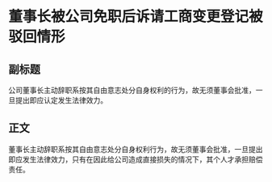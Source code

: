 # 董事长被公司免职后诉请工商变更登记被驳回情形
## 副标题
公司董事长主动辞职系按其自由意志处分自身权利的行为，故无须董事会批准，一旦提出即应认定发生法律效力。
## 正文
董事长主动辞职系按其自由意志处分自身权利行为，故无须董事会批准，一旦提出即应发生法律效力，只有在因此给公司造成直接损失的情况下，其个人才承担赔偿责任。